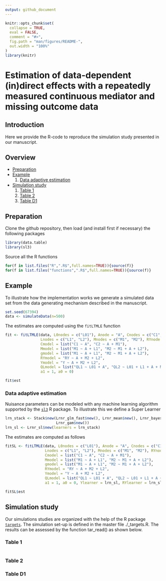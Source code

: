 ```yaml
---
output: github_document
---
```

<!-- README.md is generated from README.Rmd. Please edit that file -->

```r
knitr::opts_chunk$set(
  collapse = TRUE,
  eval = FALSE,
  comment = "#>",
  fig.path = "man/figures/README-",
  out.width = "100%"
)
library(knitr)
```

# Estimation of data-dependent (in)direct effects with a repeatedly measured continuous mediator and missing outcome data

## Introduction <a name="introduction"></a>
Here we provide the R-code to reproduce the simulation study presented in our manuscript.


## Overview
* [Preparation](#preparation)
* [Example](#example)
  1. [Data adaptive estimation](#dataadaptive)
* [Simulation study](#simulations)
  1. [Table 1](#table1)
  2. [Table 2](#table2)
  3. [Table D1](#tableD1)


## Preparation <a name="preparation"></a>
Clone the github repository, then load (and install first if necessary) the following packages
```r
library(data.table)
library(sl3)
```

Source all the R functions
```r
for(f in list.files("R",".R$",full.names=TRUE)){source(f)}
for(f in list.files("functions",".R$",full.names=TRUE)){source(f)}
```


## Example <a name="example"></a>

To illustrate how the implementation works we generate a simulated data set from the data generating mechanism described in the manuscript. 
```r
set.seed(67394)
data <- simulateData(n=500)
```

The estimates are computed using the <tt>`fitLTMLE`</tt> function 
```r
fit <- fitLTMLE(data, L0nodes = c("L01"), Anode = "A", Cnodes = c("C1", "C2"),
                Lnodes = c("L1", "L2"), Mnodes = c("M1", "M2"), RYnode = "RY", Ynode = "Y", 
                Cmodel = list("C1 ~ A", "C2 ~ A + M1"), 
                Mmodel = list("M1 ~ A + L1", "M2 ~ M1 + A + L2"),
                gmodel = list("M1 ~ A + L1", "M2 ~ M1 + A + L2"), 
                RYmodel = "RY ~ A + M2 + L2", 
                Ymodel = "Y ~ A + M2 + L2", 
                QLmodel = list("QL1 ~ L01 + A", "QL2 ~ L01 + L1 + A + M1"),
                a1 = 1, a0 = 0)
```

```r
fit$est
```

### Data adaptive estimation <a name="dataadaptive"></a>
Nuisance parameters can be modeled with any machine learning algorithm supported by the [<tt>`sl3`</tt>](https://github.com/tlverse/sl3) R package. To illustrate this we define a Super Learner 

```r
lrn_stack <- Stack$new(Lrnr_glm_fast$new(), Lrnr_mean$new(), Lrnr_bayesglm$new(), 
                       Lrnr_gam$new())
lrn_sl <- Lrnr_sl$new(learners = lrn_stack)
```

The estimates are computed as follows
```r
fitSL <- fitLTMLE(data, L0nodes = c("L01"), Anode = "A", Cnodes = c("C1", "C2"),
                  Lnodes = c("L1", "L2"), Mnodes = c("M1", "M2"), RYnode = "RY", Ynode = "Y", 
                  Cmodel = list("C1 ~ A", "C2 ~ A + M1"), 
                  Mmodel = list("M1 ~ A + L1", "M2 ~ M1 + A + L2"),
                  gmodel = list("M1 ~ A + L1", "M2 ~ M1 + A + L2"), 
                  RYmodel = "RY ~ A + M2 + L2", 
                  Ymodel = "Y ~ A + M2 + L2", 
                  QLmodel = list("QL1 ~ L01 + A", "QL2 ~ L01 + L1 + A + M1"),
                  a1 = 1, a0 = 0, Ylearner = lrn_sl, RYlearner = lrn_sl, Clearner = lrn_sl)
```
```r
fitSL$est
```


## Simulation study <a name="simulations"></a>
Our simulations studies are organized with the help of the R package [<tt>`targets`</tt>](https://books.ropensci.org/targets/). The simulation set-up is defined in the master file ./_targets.R. The results can be assessed by the function tar_read() as shown below.

### Table 1 <a name="table1"></a>
```r

```

### Table 2 <a name="table2"></a>

### Table D1 <a name="tableD1"></a>
